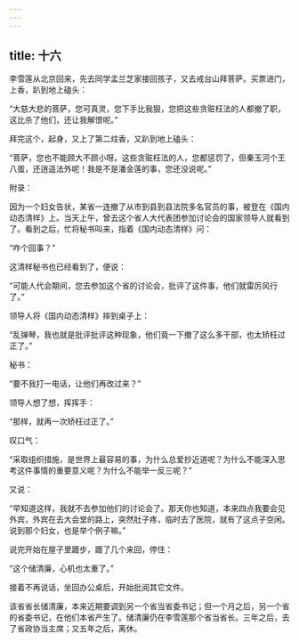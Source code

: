 ```yaml
---
---
---
```

title: 十六
---




李雪莲从北京回来，先去同学孟兰芝家接回孩子，又去戒台山拜菩萨。买票进门，上香，趴到地上磕头：

“大慈大悲的菩萨，您可真灵，您下手比我狠，您把这些贪赃枉法的人都撤了职，这比杀了他们，还让我解恨呢。”

拜完这个，起身，又上了第二炷香，又趴到地上磕头：

“菩萨，您也不能顾大不顾小呀。这些贪赃枉法的人，您都惩罚了，但秦玉河个王八蛋，还逍遥法外呢！我是不是潘金莲的事，您还没说呢。”

附录：

因为一个妇女告状，某省一连撤了从市到县到县法院多名官员的事，被登在《国内动态清样》上。当天上午，曾去这个省人大代表团参加讨论会的国家领导人就看到了。看到之后，忙将秘书叫来，指着《国内动态清样》问：

“咋个回事？”

这清样秘书也已经看到了，便说：

“可能人代会期间，您去参加这个省的讨论会，批评了这件事，他们就雷厉风行了。”

领导人将《国内动态清样》摔到桌子上：

“乱弹琴，我也就是批评批评这种现象，他们竟一下撤了这么多干部，也太矫枉过正了。”

秘书：

“要不我打一电话，让他们再改过来？”

领导人想了想，挥挥手：

“那样，就再一次矫枉过正了。”

叹口气：

“采取组织措施，是世界上最容易的事，为什么总爱抄近道呢？为什么不能深入思考这件事情的重要意义呢？为什么不能举一反三呢？”

又说：

“早知道这样，我就不去参加他们的讨论会了。那天你也知道，本来四点我要会见外宾，外宾在去大会堂的路上，突然肚子疼，临时去了医院，就有了这点子空闲。说到那个妇女，也是举个例子嘛。”

说完开始在屋子里踱步，踱了几个来回，停住：

“这个储清廉，心机也太重了。”

接着不再说话，坐回办公桌后，开始批阅其它文件。

该省省长储清廉，本来近期要调到另一个省当省委书记；但一个月之后，另一个省的省委书记，在他们本省产生了。储清廉仍在李雪莲那个省当省长。三年之后，去了省政协当主席；又五年之后，离休。